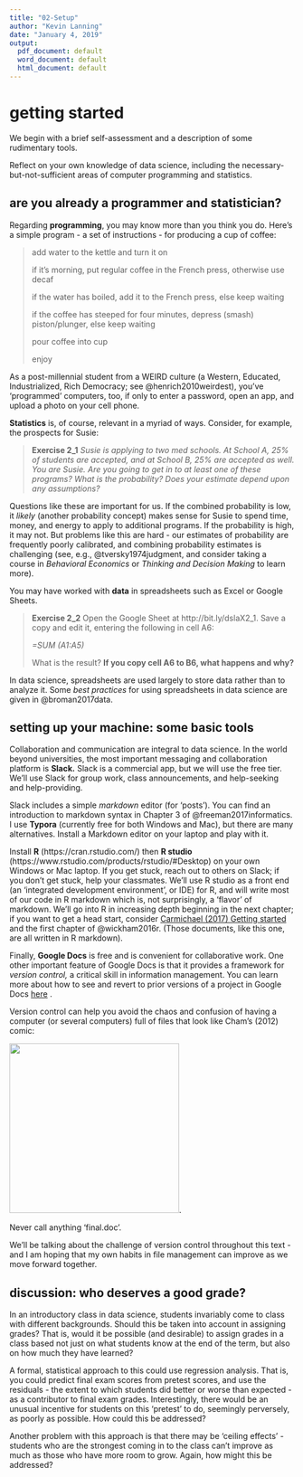 ```yaml
---
title: "02-Setup"
author: "Kevin Lanning"
date: "January 4, 2019"
output:
  pdf_document: default
  word_document: default
  html_document: default
---
```

# getting started

We begin with a brief self-assessment and a description of some rudimentary tools.

Reflect on your own knowledge of data science, including the necessary-but-not-sufficient areas of computer programming and statistics. 

## are you already a programmer and statistician?

Regarding **programming**, you may know more than you think you do.  Here's a simple program - a set of instructions - for producing a cup of coffee:

>   add water to the kettle and turn it on
>
>   if it's morning, put regular coffee in the French press, otherwise use decaf
>
>   if the water has boiled, add it to the French press, else keep waiting
>
>   if the coffee has steeped for four minutes, depress (smash) piston/plunger, else keep waiting 
>
>   pour coffee into cup
>
>   enjoy

As a post-millennial student from a WEIRD culture (a Western, Educated, Industrialized, Rich Democracy; see @henrich2010weirdest), you've 'programmed' computers, too, if only to enter a password, open an app, and upload a photo on your cell phone. 

**Statistics** is, of course, relevant in a myriad of ways. Consider, for example, the prospects for Susie:

>   **Exercise 2_1** 
>   *Susie is applying to two med schools. At School A, 25% of students are accepted, and at School B, 25% are accepted as well. You are Susie. Are you going to get in to at least one of these programs?  What is the probability?  Does your estimate depend upon any assumptions?*

Questions like these are important for us. If the combined probability is low, it *likely* (another probability concept) makes sense for Susie to spend time, money, and energy to apply to additional programs. If the probability is high, it may not. But problems like this are hard - our estimates of probability are frequently poorly calibrated, and combining probability estimates is challenging (see, e.g., @tversky1974judgment, and consider taking a course in *Behavioral Economics* or *Thinking and Decision Making* to learn more).

 You may have worked with **data** in spreadsheets such as Excel or Google Sheets.

>   **Exercise 2_2** 
>   Open the Google Sheet at http://bit.ly/dslaX2_1. Save a copy and edit it, entering the following in cell A6: 
>
>   *=SUM (A1:A5)* 
>
>   What is the result? **If you copy cell A6 to B6, what happens and why?**

In data science, spreadsheets are used largely to store data rather than to analyze it. Some *best practices* for using spreadsheets in data science are given in @broman2017data.   

## setting up your machine: some basic tools

Collaboration and communication are integral to data science. In the world beyond universities, the most important messaging and collaboration platform is **Slack.** Slack is a commercial app, but we will use the free tier. We'll use Slack for group work, class announcements, and help-seeking and help-providing. 

Slack includes a simple *markdown* editor (for 'posts').  You can find an introduction to markdown syntax in Chapter 3 of @freeman2017informatics. I use **Typora** (currently free for both Windows and Mac), but there are many alternatives. Install a Markdown editor on your laptop and play with it.

Install **R** (https://cran.rstudio.com/) then **R studio** (https://www.rstudio.com/products/rstudio/#Desktop) on your own Windows or Mac laptop.  If you get stuck, reach out to others on Slack; if you don't get stuck, help your classmates.  We'll use R studio as a front end (an 'integrated development environment', or IDE) for R, and will write most of our code in R markdown which is, not surprisingly, a 'flavor' of markdown. We'll go into R in increasing depth beginning in the next chapter; if you want to get a head start, consider [Carmichael (2017) Getting started](https://idc9.github.io/stor390/notes/getting_started/getting_started.html) and the first chapter of @wickham2016r. (Those documents, like this one, are all written in R markdown).  

Finally, **Google Docs** is free and is convenient for collaborative work. One other important feature of Google Docs is that it provides a framework for *version control,* a critical skill in information management. You can learn more about how to see and revert to prior versions of a project in Google Docs [here](https://sites.google.com/site/scriptsexamples/home/announcements/named-versions-new-version-history-google-docs) . 

Version control can help you avoid the chaos and confusion of having a computer (or several computers) full of files that look like Cham's (2012) comic:     

<img src = "http://www.phdcomics.com/comics/archive/phd101212s.gif" width = "300px" />. 

Never call anything 'final.doc'.

We'll be talking about the challenge of version control throughout this text - and I am hoping that my own habits in file management can improve as we move forward together.

##  discussion: who deserves a good grade?

In an introductory class in data science, students invariably come to class with different backgrounds.  Should this be taken into account in assigning grades? That is, would it be possible (and desirable) to assign grades in a class based not just on what students know at the end of the term, but also on how much they have learned?  

A formal, statistical approach to this could use regression analysis.  That is, you could predict final exam scores from pretest scores, and use the residuals - the extent to which students did better or worse than expected - as a contributor to final exam grades. Interestingly, there would be an unusual incentive for students on this 'pretest' to do, seemingly perversely, as poorly as possible.  How could this be addressed?

Another problem with this approach is that there may be 'ceiling effects' - students who are the strongest coming in to the class can't improve as much as those who have more room to grow.  Again, how might this be addressed?